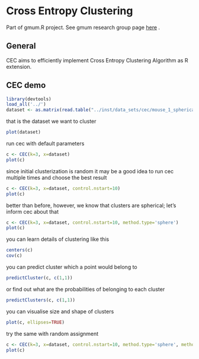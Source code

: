 Cross Entropy Clustering
========================================================

Part of gmum.R project. See gmum research group page [here](http://gmum.ii.uj.edu.pl) .

General
------

CEC aims to efficiently implement Cross Entropy Clustering Algorithm as R extension.

CEC demo
------

```r
library(devtools)
load_all('../')
dataset <- as.matrix(read.table("../inst/data_sets/cec/mouse_1_spherical/input.txt"))
```
that is the dataset we want to cluster
```r
plot(dataset)
```

run cec with default parameters

```r
c <- CEC(k=3, x=dataset)
plot(c)
```

since initial clusterization is random it may be a good idea to run cec multiple times and choose the best result

```r
c <- CEC(k=3, x=dataset, control.nstart=10)
plot(c)
```

better than before, however, we know that clusters are spherical; let's inform cec about that

```r
c <- CEC(k=3, x=dataset, control.nstart=10, method.type='sphere')
plot(c)
```

you can learn details of clustering like this

```r
centers(c)
cov(c)
```

you can predict cluster which a point would belong to

```r
predictCluster(c, c(1,1))
```

or find out what are the probabilities of belonging to each cluster

```r
predictClusters(c, c(1,1))
```

you can visualise size and shape of clusters

```r
plot(c, ellipses=TRUE)
```

try the same with random assignment

```r
c <- CEC(k=3, x=dataset, control.nstart=10, method.type='sphere', method.init='random')
plot(c)
```